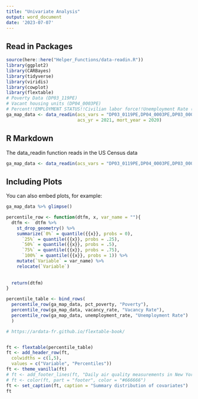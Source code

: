 ```yaml
---
title: "Univariate Analysis"
output: word_document
date: '2023-07-07'
---
```


## Read in Packages

```r

source(here::here("Helper_Functions/data-readin.R"))
library(ggplot2)
library(CARBayes)
library(tidyverse)
library(viridis)
library(cowplot)
library(flextable)
# Poverty Data (DP03_119PE)
# Vacant housing units (DP04_0003PE)
# Percent!!EMPLOYMENT STATUS!!Civilian labor force!!Unemployment Rate (DP03_0009PE)
ga_map_data <- data_readin(acs_vars = "DP03_0119PE,DP04_0003PE,DP03_0009PE", 
                           acs_yr = 2021, mort_year = 2020)


```

## R Markdown

The data_readin function reads in the US Census data

```r

ga_map_data <- data_readin(acs_vars = "DP03_0119PE,DP04_0003PE,DP03_0009PE")

```

## Including Plots

You can also embed plots, for example:

```r

ga_map_data %>% glimpse()

```

```r

percentile_row <- function(dtfm, x, var_name = ""){
  dtfm <-  dtfm %>%
    st_drop_geometry() %>% 
    summarize(`0%` = quantile({{x}}, probs = 0),
      `25%` = quantile({{x}}, probs = .25),
      `50%` = quantile({{x}}, probs = .5),
      `75%` = quantile({{x}}, probs = .75),
      `100%` = quantile({{x}}, probs = 1)) %>% 
    mutate(`Variable` = var_name) %>% 
    relocate(`Variable`)
  
  
  return(dtfm)
}

percentile_table <- bind_rows(
  percentile_row(ga_map_data, pct_poverty, "Poverty"),
  percentile_row(ga_map_data, vacancy_rate, "Vacancy Rate"),
  percentile_row(ga_map_data, unemployment_rate, "Unemployment Rate")
  )

# https://ardata-fr.github.io/flextable-book/


ft <- flextable(percentile_table)
ft <- add_header_row(ft,
  colwidths = c(1,5),
  values = c("Variable", "Percentiles"))
ft <- theme_vanilla(ft)
# ft <- add_footer_lines(ft, "Daily air quality measurements in New York, May to September 1973.")
# ft <- color(ft, part = "footer", color = "#666666")
ft <- set_caption(ft, caption = "Summary distribution of covariates")
ft

```

